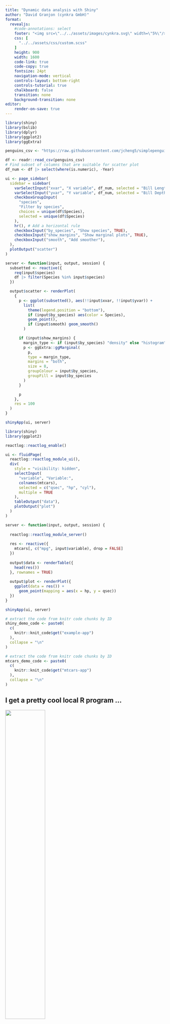 ```yaml
---
title: "Dynamic data analysis with Shiny"
author: "David Granjon (cynkra GmbH)"
format: 
  revealjs:
    #code-annotations: select
    footer: "<img src=\"../../assets/images/cynkra.svg\" width=\"5%\"/>"
    css: [
      "../../assets/css/custom.scss"
    ]
    height: 900
    width: 1600
    code-link: true
    code-copy: true
    fontsize: 24pt
    navigation-mode: vertical
    controls-layout: bottom-right
    controls-tutorial: true
    chalkboard: false
    transition: none
    background-transition: none
editor:
    render-on-save: true
---
```


```r
library(shiny)
library(bslib)
library(dplyr)
library(ggplot2)
library(ggExtra)

penguins_csv <- "https://raw.githubusercontent.com/jcheng5/simplepenguins.R/main/penguins.csv"

df <- readr::read_csv(penguins_csv)
# Find subset of columns that are suitable for scatter plot
df_num <- df |> select(where(is.numeric), -Year)

ui <- page_sidebar(
  sidebar = sidebar(
    varSelectInput("xvar", "X variable", df_num, selected = "Bill Length (mm)"),
    varSelectInput("yvar", "Y variable", df_num, selected = "Bill Depth (mm)"),
    checkboxGroupInput(
      "species",
      "Filter by species",
      choices = unique(df$Species),
      selected = unique(df$Species)
    ),
    hr(), # Add a horizontal rule
    checkboxInput("by_species", "Show species", TRUE),
    checkboxInput("show_margins", "Show marginal plots", TRUE),
    checkboxInput("smooth", "Add smoother"),
  ),
  plotOutput("scatter")
)

server <- function(input, output, session) {
  subsetted <- reactive({
    req(input$species)
    df |> filter(Species %in% input$species)
  })

  output$scatter <- renderPlot(
    {
      p <- ggplot(subsetted(), aes(!!input$xvar, !!input$yvar)) +
        list(
          theme(legend.position = "bottom"),
          if (input$by_species) aes(color = Species),
          geom_point(),
          if (input$smooth) geom_smooth()
        )

      if (input$show_margins) {
        margin_type <- if (input$by_species) "density" else "histogram"
        p <- ggExtra::ggMarginal(
          p,
          type = margin_type,
          margins = "both",
          size = 8,
          groupColour = input$by_species,
          groupFill = input$by_species
        )
      }

      p
    },
    res = 100
  )
}

shinyApp(ui, server)
```

```r
library(shiny)
library(ggplot2)

reactlog::reactlog_enable()

ui <- fluidPage(
  reactlog::reactlog_module_ui(),
  div(
    style = "visibility: hidden",
    selectInput(
      "variable", "Variable:",
      colnames(mtcars),
      selected = c("qsec", "hp", "cyl"),
      multiple = TRUE
    ),
    tableOutput("data"),
    plotOutput("plot")
  )
)

server <- function(input, output, session) {
  
  reactlog::reactlog_module_server()
  
  res <- reactive({
    mtcars[, c("mpg", input$variable), drop = FALSE]
  })
  
  output$data <- renderTable({
    head(res())
  }, rownames = TRUE)
  
  output$plot <- renderPlot({
    ggplot(data = res()) +
      geom_point(mapping = aes(x = hp, y = qsec))
  })
}

shinyApp(ui, server)
```

```r
# extract the code from knitr code chunks by ID
shiny_demo_code <- paste0(
  c(
    knitr::knit_code$get("example-app")
  ),
  collapse = "\n"
)
```

```r
# extract the code from knitr code chunks by ID
mtcars_demo_code <- paste0(
  c(
    knitr::knit_code$get("mtcars-app")
  ),
  collapse = "\n"
)
```

## I get a pretty cool local R program ...

![](../../assets/images/1_shiny/sad.svg){width="50%" fig-align="center"}

... But nobody can use it.

## But wait ... web applications exist for a long time.

![](../../assets/images/1_shiny/hard.svg){fig-align="center"}

-   Sure, you just need to convert R to web languages (HTML, CSS, JS).

## Isn't there an easier way for R developers?

![](../../assets/images/1_shiny/surprise.svg){fig-align="center"}

## Welcome Shiny?

::::: columns
::: column
![](../../assets/images/1_shiny/shiny.svg){width="50%" fig-align="center"}
:::

::: column
-   Make web development **accessible** to R people.
-   Unleash programs **interactivity**.
-   **Point and click** data Science.
:::
:::::

## How does a Shiny app looks?

```r
knitr::include_url(roxy.shinylive::create_shinylive_url(shiny_demo_code, header = FALSE), height = "800px")
```

## Is the code complex?

```r
knitr::include_url(roxy.shinylive::create_shinylive_url(shiny_demo_code, mode = "editor"), height = "800px")
```

## Anatomy of a Shiny app

![](../../assets/images/1_shiny/anatomy.png){fig-align="center"}

## UI: shiny is able to produce HTML from R!

```r
shiny::selectInput("select", "Select", colnames(mtcars))
```

<br/>

```r
cat(as.character(shiny::selectInput("select", "Select", colnames(mtcars))))
```

You don't need to write any HTML, CSS and JS (but you could 😈...)

## Initialize interactivity with inputs

![](../../assets/images/1_shiny/inputs.png){fig-align="center"} ::: {.incremental}

-   UI: create elements with an **unique** `inputId`, `variable`.
-   Server: recover its value within `input[["variable"]]` or `input$variable`.
-   `input` is **read only**.

:::

## Render output elements

![](../../assets/images/1_shiny/outputs.png){fig-align="center"}

::: incremental
-   Use a suitable **renderer**: `renderTable`, `renderPlot`, ...
-   Assign unique **outputId**: `data`.
-   Recover output on the UI (IDs must match!): `tableOutput`, `plotOutput`, ...
-   `output` is **readonly**.
:::

## Intermediate results with reactive expressions

![](../../assets/images/1_shiny/reactive.png){fig-align="center"}

::: incremental
-   **Return** values.
-   Take **dependencies** on anything **reactive** inside (input, other reactives).
-   No side effects! (write.csv, ...).
-   **Lazy**: don't run if not used.
-   **cached**: only recompute when needed.
:::

## Overview of the reactive graph

![](../../assets/images/1_shiny/reactive-graph.png){fig-align="center"}

## Reactive graph example

```r
knitr::include_url(roxy.shinylive::create_shinylive_url(mtcars_demo_code, header = FALSE), height = "800px")
```

::: notes
Speaker notes go here.
:::

## Your turn

![](../../assets/images/1_shiny/practice.svg){width="50%" fig-align="center"}

## Adjustement of logistic model (Verhulst)

We consider the logistic model used to describe population growth.

$$
\frac{dN}{dt} = rN \left( 1 - \frac{N}{K} \right)
$$
whose solution is given by:

$$
N(t) = \frac{K}{1 + \left(\frac{K - N_0}{N_0}\right) e^{-rt}}
$$
Where:

- `N(t)` is the population size at time `t`.
- `K` is the carrying capacity.
- `r` is the intrinsic growth rate.
- $N_0$ is the initial population size at time `t=0`.


## Complete Exercise 1

We define the following objective function, $y_i$ being the observed data and $f(x_i, \beta)$ the model predictions:

$$
S(\beta) = \sum_{i=1}^{n} (y_i - f(x_i, \beta))^2
$$
We want to minimize this:

$$
\hat{\beta} = \arg \min_{\beta} S(\beta) =\arg \min_{\beta} \sum_{i=1}^{n} (y_i - f(x_i, \beta))^2
$$
